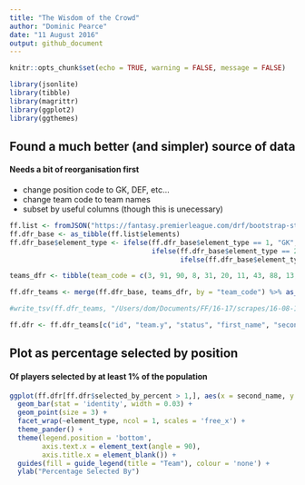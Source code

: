 ---
title: "The Wisdom of the Crowd"
author: "Dominic Pearce"
date: "11 August 2016"
output: github_document
---

```{r setup, include=FALSE}
knitr::opts_chunk$set(echo = TRUE, warning = FALSE, message = FALSE)
```

```{r}
library(jsonlite)
library(tibble)
library(magrittr)
library(ggplot2)
library(ggthemes)
```

## Found a much better (and simpler) source of data
#### Needs a bit of reorganisation first
- change position code to GK, DEF, etc...
- change team code to team names
- subset by useful columns (though this is unecessary)

```{r}
ff.list <- fromJSON("https://fantasy.premierleague.com/drf/bootstrap-static")
ff.dfr_base <- as_tibble(ff.list$elements)
ff.dfr_base$element_type <- ifelse(ff.dfr_base$element_type == 1, "GK",
                                   ifelse(ff.dfr_base$element_type == 2, "DEF",
                                          ifelse(ff.dfr_base$element_type == 3, "MID", "FWD")))

teams_dfr <- tibble(team_code = c(3, 91, 90, 8, 31, 20, 11, 43, 88, 13, 14, 110, 1, 25, 56, 80, 21, 6, 57, 35), team = c("Arsenal", "Bournemouth", "Burnley", "Chelsea", "Crystal Palace", "Southampton", "Everton", "Man City", "Hull", "Leicester", "Liverpool", "Stoke", "Man Utd", "Middlesbrough", "Sunderland", "Swansea", "West Ham", "Tottenham", "Watford", "West Brom"))

ff.dfr_teams <- merge(ff.dfr_base, teams_dfr, by = "team_code") %>% as_tibble()

#write_tsv(ff.dfr_teams, "/Users/dom/Documents/FF/16-17/scrapes/16-08-11-scrape.txt")

ff.dfr <- ff.dfr_teams[c("id", "team.y", "status", "first_name", "second_name", "now_cost", "value_form", "value_season", "selected_by_percent", "form", "total_points", "points_per_game", "minutes", "goals_scored", "assists", "clean_sheets", "goals_conceded", "own_goals", "penalties_saved", "penalties_missed", "yellow_cards", "red_cards", "saves", "bonus", "bps", "influence", "creativity", "threat", "element_type")]
```

## Plot as percentage selected by position
#### Of players selected by at least 1% of the population

```{r, fig.height = 20, fig.width = 12}
ggplot(ff.dfr[ff.dfr$selected_by_percent > 1,], aes(x = second_name, y = as.numeric(selected_by_percent), fill = team.y, colour = team.y)) +
  geom_bar(stat = 'identity', width = 0.03) +
  geom_point(size = 3) +
  facet_wrap(~element_type, ncol = 1, scales = 'free_x') +
  theme_pander() +
  theme(legend.position = 'bottom',
        axis.text.x = element_text(angle = 90),
        axis.title.x = element_blank()) +
  guides(fill = guide_legend(title = "Team"), colour = 'none') +
  ylab("Percentage Selected By")
```
